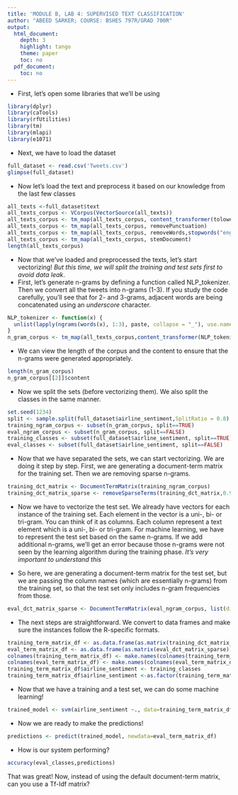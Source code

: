 ```yaml
---
title: 'MODULE B, LAB 4: SUPERVISED TEXT CLASSIFICATION'
author: "ABEED SARKER; COURSE: BSHES 797R/GRAD 700R"
output:
  html_document:
    depth: 3
    highlight: tango
    theme: paper
    toc: no
  pdf_document:
    toc: no
---
```


* First, let's open some libraries that we'll be using
```r
library(dplyr)
library(caTools)
library(rfUtilities)
library(tm)
library(mlapi)
library(e1071)
```

* Next, we have to load the dataset
```r
full_dataset <- read.csv('Tweets.csv')
glimpse(full_dataset)
```


* Now let's load the text and preprocess it based on our knowledge from the last few classes
```r
all_texts <-full_dataset$text
all_texts_corpus <- VCorpus(VectorSource(all_texts))
all_texts_corpus <- tm_map(all_texts_corpus, content_transformer(tolower))
all_texts_corpus <- tm_map(all_texts_corpus, removePunctuation)
all_texts_corpus <- tm_map(all_texts_corpus, removeWords,stopwords("english"))
all_texts_corpus <- tm_map(all_texts_corpus, stemDocument)
length(all_texts_corpus)

```
* Now that we've loaded and preprocessed the texts, let's start vectorizing! *But this time, we will split the training and test sets first to avoid data leak*. 
* First, let's generate n-grams by defining a function called NLP_tokenizer. Then we convert all the tweets into n-grams (1-3). If you study the code carefully, you'll see that for 2- and 3-grams, adjacent words are being concatenated using an *underscore* character.
```r
NLP_tokenizer <- function(x) {
  unlist(lapply(ngrams(words(x), 1:3), paste, collapse = "_"), use.names = FALSE)
}
n_gram_corpus <- tm_map(all_texts_corpus,content_transformer(NLP_tokenizer))
```

* We can view the length of the corpus and the content to ensure that the n-grams were generated appropriately.
```r
length(n_gram_corpus)
n_gram_corpus[[2]]$content
```

* Now we split the sets (before vectorizing them). We also split the classes in the same manner.
```r
set.seed(1234)
split <- sample.split(full_dataset$airline_sentiment,SplitRatio = 0.8)
training_ngram_corpus <- subset(n_gram_corpus, split==TRUE)
eval_ngram_corpus <- subset(n_gram_corpus, split==FALSE)
training_classes <- subset(full_dataset$airline_sentiment, split==TRUE)
eval_classes <- subset(full_dataset$airline_sentiment, split==FALSE)
```

* Now that we have separated the sets, we can start vectorizing. We are doing it step by step. First, we are generating a document-term matrix for the training set. Then we are removing sparse n-grams.
```r
training_dct_matrix <- DocumentTermMatrix(training_ngram_corpus)
training_dct_matrix_sparse <- removeSparseTerms(training_dct_matrix,0.995)
```

* Now we have to vectorize the test set. We already have vectors for each instance of the training set. Each element in the vector is a uni-, bi- or tri-gram. You can think of it as columns. Each column represent a text element which is a uni-, bi- or tri-gram. For machine learning, we have to represent the test set based on the same n-grams. If we add additional n-grams, we'll get an error because those n-grams were not seen by the learning algorithm during the training phase. *It's very important to understand this*

* So here, we are generating a document-term matrix for the test set, but we are passing the column names (which are essentially n-grams) from the training set, so that the test set only includes n-gram frequencies from those.
```r
eval_dct_matrix_sparse <- DocumentTermMatrix(eval_ngram_corpus, list(dictionary=colnames(training_dct_matrix_sparse)))
```
* The next steps are straightforward. We convert to data frames and make sure the instances follow the R-specific formats.
```r
training_term_matrix_df <- as.data.frame(as.matrix(training_dct_matrix_sparse))
eval_term_matrix_df <- as.data.frame(as.matrix(eval_dct_matrix_sparse))
colnames(training_term_matrix_df) <- make.names(colnames(training_term_matrix_df))
colnames(eval_term_matrix_df) <- make.names(colnames(eval_term_matrix_df))
training_term_matrix_df$airline_sentiment <- training_classes
training_term_matrix_df$airline_sentiment <-as.factor(training_term_matrix_df$airline_sentiment)
```

* Now that we have a training and a test set, we can do some machine learning!
```r
trained_model <- svm(airline_sentiment ~., data=training_term_matrix_df)
```

* Now we are ready to make the predictions!
```r
predictions <- predict(trained_model, newdata=eval_term_matrix_df)
```

* How is our system performing?
```r
accuracy(eval_classes,predictions)
```

That was great! Now, instead of using the default document-term matrix, can you use a Tf-Idf matrix?
